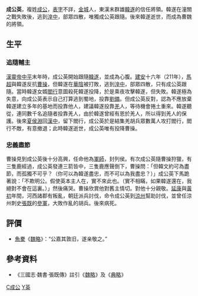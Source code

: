'''成公英'''{{BD|？||？|catIdx=C成公}}，複姓[[成公姓|成公]]，[[表字|表字]]不詳，[[金城郡|金城]]人，東漢末群雄[[韓遂|韓遂]]的信任將領。韓遂在潼關之戰失敗後，逃到[[湟中|湟中]]，部眾四散，唯獨成公英跟隨。後來韓遂逝世，而成為曹魏的將領。

==生平==
===追隨輔主===
[[漢靈帝|漢靈帝]][[中平|中平]]末年時，成公英開始跟隨[[韓遂|韓遂]]，並成為心腹。[[建安_(漢獻帝)|建安]]十六年（211年），[[馬超|馬超]]與韓遂反抗[[曹操|曹操]]，但韓遂在[[華陰|華陰]]被打敗，逃到[[湟中|湟中]]，部眾四散，只有成公英跟隨。當時韓遂女婿[[閻行|閻行]]意圖殺死韓遂投降，於是乘夜攻擊韓遂，但失敗。韓遂極為失意，向成公英表示自己打算逃到蜀地，投靠[[劉備|劉備]]。但成公英反對，認為不應放棄韓遂建立多年的基地而投靠他人，建議韓遂投靠[[羌|羌]]人，等待機會捲土重來。韓遂聽從，連同數千名追隨者投靠羌人，由於韓遂曾經有恩於羌人，所以得到羌人的保護。後來[[夏侯淵|夏侯淵]]回[[漢中|漢中]]，留下閻行，成公英於是結集羌胡兵眾數萬人攻打閻行，閻行不敵，有意撤退；此時韓遂逝世，成公英唯有投降曹操。

===忠義盡節===
曹操見到成公英後十分高興，任命他為[[軍師|軍師]]，封列侯。有次成公英隨曹操狩獵，有三隻鹿經過，成公英發連三箭皆中，三隻鹿應聲倒下，曹操問：「但韓文約可為盡節，而孤獨不可乎？（你可以為韓遂盡忠，而不可以為我盡忠？）」成公英下馬跪著說：「不欺明公。假使英本主人在，實不來此也。（實不相瞞，如果韓遂還在，我絕對不會在這裏。）」然後痛哭。曹操欣賞他對舊主情切。對他十分親敬。[[延康_(东汉)|延康]]與[[黃初|黃初]]年間，河西諸郡有叛亂，朝廷派兵討伐，命令成公英到[[涼州|涼州]]幫助討伐，並曾任涼州刺史[[張既|張既]]的[[參軍|參軍]]，大敗作亂的胡兵。後來病死。

==評價==
*[[魚豢|魚豢]]《[[魏略|魏略]]》：“公嘉其敦旧，遂亲敬之。”

==參考資料==
*《三國志·魏書·張既傳》註引《[[魏略|魏略]]》及《[[典略|典略]]》

[[Category:曹魏軍事人物|C成公]]
[[Category:成公姓|Y英]]